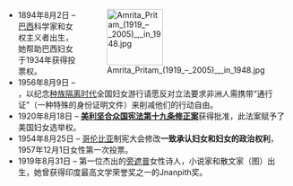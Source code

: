 <div style="float:right;margin-left:0.5em;">
[[Image:Amrita_Pritam_(1919_–_2005)_,_in_1948.jpg|100x100px]]
</div>
*1894年8月2日 – [[巴西|巴西]]科学家和女权主义者'''{{link-en|伯塔·卢茨|Berta Lutz}}'''出生，她帮助巴西妇女于1934年获得投票权。
*1956年8月9日 – '''{{link-en|全国妇女节|National Women's Day}}'''，以纪念[[南非种族隔离|种族隔离时代]]全国妇女游行请愿反对立法要求非洲人需携带“通行证”（一种特殊的身份证明文件）来削减他们的行动自由。
*1920年8月18日 – '''[[美利坚合众国宪法第十九条修正案|美利坚合众国宪法第十九条修正案]]'''获得批准，此法案赋予了美国妇女选举权。
*1954年8月25日 – [[哥伦比亚|哥伦比亚]]制宪大会修改{{link-en|哥伦比亚1886年宪法|Colombian Constitution of 1886}}'''一致承认妇女和妇女的政治权利'''，1957年12月1日女性第一次投票。
*1919年8月31日 – 第一位杰出的[[旁遮普地区|旁遮普]]女性诗人，小说家和散文家'''{{link-en|安莉塔·波利坦|Amrita Pritam}}'''（图）出生，她曾获得印度最高文学荣誉奖之一的Jnanpith奖。